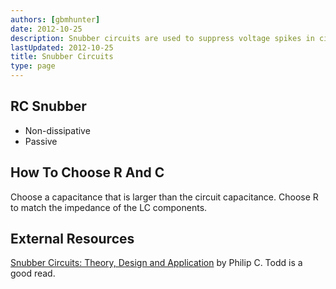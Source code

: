```yaml
---
authors: [gbmhunter]
date: 2012-10-25
description: Snubber circuits are used to suppress voltage spikes in circuits.
lastUpdated: 2012-10-25
title: Snubber Circuits
type: page
---
```


<WarningIsNotes />

## RC Snubber

* Non-dissipative
* Passive

## How To Choose R And C

Choose a capacitance that is larger than the circuit capacitance. Choose R to match the impedance of the LC components.

## External Resources

[Snubber Circuits: Theory, Design and Application](http://www.electro-tech-online.com/custompdfs/2009/02/slup100.pdf) by Philip C. Todd is a good read.
